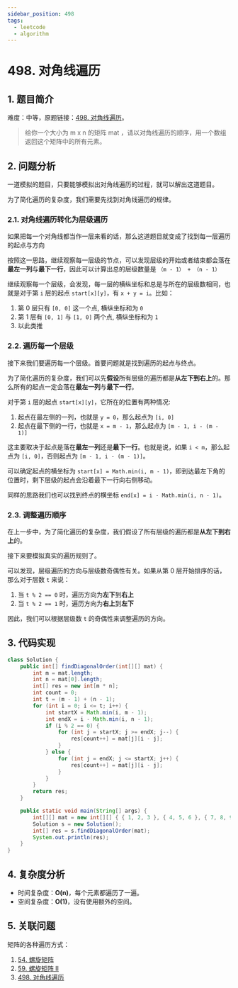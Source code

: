 ```yaml
---
sidebar_position: 498
tags:
  - leetcode
  - algorithm
---
```



# 498. 对角线遍历

## 1. 题目简介

难度：<Yellow>中等</Yellow>，原题链接：[498. 对角线遍历](https://leetcode.cn/problems/diagonal-traverse/)。

> 给你一个大小为 m x n 的矩阵 mat ，请以对角线遍历的顺序，用一个数组返回这个矩阵中的所有元素。

## 2. 问题分析

一道模拟的题目，只要能够模拟出对角线遍历的过程，就可以解出这道题目。

为了简化遍历的复杂度，我们需要先找到对角线遍历的规律。

### 2.1. 对角线遍历转化为层级遍历

如果把每一个对角线都当作一层来看的话，那么这道题目就变成了找到每一层遍历的起点与方向

按照这一思路，继续观察每一层级的节点，可以发现层级的开始或者结束都会落在**最左一列**与**最下一行**，因此可以计算出总的层级数量是 `（m - 1） + （n - 1）`

继续观察每一个层级，会发现，每一层的横纵坐标和总是与所在的层级数相同，也就是对于第 `i` 层的起点 `start[x][y]`，有 `x + y = i`。比如：

1. 第 0 层只有 `[0, 0]` 这一个点, 横纵坐标和为 `0`
2. 第 1 层有 `[0, 1]` 与 `[1, 0]` 两个点, 横纵坐标和为 `1`
3. 以此类推

### 2.2. 遍历每一个层级

接下来我们要遍历每一个层级。首要问题就是找到遍历的起点与终点。

为了简化遍历的复杂度，我们可以先**假设**所有层级的遍历都是**从左下到右上**的。那么所有的起点一定会落在**最左一列**与**最下一行**。

对于第 `i` 层的起点 `start[x][y]`，它所在的位置有两种情况:

1. 起点在最左侧的一列，也就是 `y = 0`，那么起点为 `[i, 0]`
2. 起点在最下侧的一行，也就是 `x = m - 1`，那么起点为 `[m - 1, i - (m - 1)]`

这主要取决于起点是落在**最左一列**还是**最下一行**。也就是说，如果 `i < m`，那么起点为 `[i, 0]`，否则起点为 `[m - 1, i - (m - 1)]`。

可以确定起点的横坐标为 `start[x] = Math.min(i, m - 1)`，即到达最左下角的位置时，剩下层级的起点会沿着最下一行向右侧移动。

同样的思路我们也可以找到终点的横坐标 `end[x] = i - Math.min(i, n - 1)`。

### 2.3. 调整遍历顺序

在上一步中，为了简化遍历的复杂度，我们假设了所有层级的遍历都是**从左下到右上**的。

接下来要模拟真实的遍历规则了。

可以发现，层级遍历的方向与层级数奇偶性有关。如果从第 0 层开始排序的话，那么对于层数 `t` 来说：

1. 当 `t % 2 == 0` 时，遍历方向为**左下**到**右上**
2. 当 `t % 2 == 1` 时，遍历方向为**右上**到**左下**

因此，我们可以根据层级数 `t` 的奇偶性来调整遍历的方向。

## 3. 代码实现

```java
class Solution {
    public int[] findDiagonalOrder(int[][] mat) {
        int m = mat.length;
        int n = mat[0].length;
        int[] res = new int[m * n];
        int count = 0;
        int t = (m - 1) + (n - 1);
        for (int i = 0; i <= t; i++) {
            int startX = Math.min(i, m - 1);
            int endX = i - Math.min(i, n - 1);
            if (i % 2 == 0) {
                for (int j = startX; j >= endX; j--) {
                    res[count++] = mat[j][i - j];
                }
            } else {
                for (int j = endX; j <= startX; j++) {
                    res[count++] = mat[j][i - j];
                }
            }
        }
        return res;
    }

    public static void main(String[] args) {
        int[][] mat = new int[][] { { 1, 2, 3 }, { 4, 5, 6 }, { 7, 8, 9 } };
        Solution s = new Solution();
        int[] res = s.findDiagonalOrder(mat);
        System.out.println(res);
    }
}
```

## 4. 复杂度分析

- 时间复杂度：**O(n)**，每个元素都遍历了一遍。
- 空间复杂度：**O(1)**，没有使用额外的空间。

## 5. 关联问题

矩阵的各种遍历方式：

1. [54. 螺旋矩阵](./leetcode-54.mdx)
2. [59. 螺旋矩阵 II](./leetcode-59.mdx)
3. [498. 对角线遍历](./leetcode-498.mdx)
